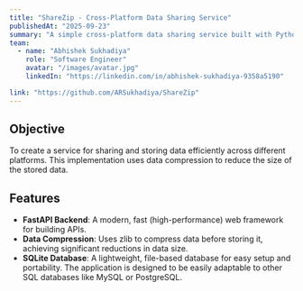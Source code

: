 ```yaml
---
title: "ShareZip - Cross-Platform Data Sharing Service"
publishedAt: "2025-09-23"
summary: "A simple cross-platform data sharing service built with Python and FastAPI, featuring data compression and a lightweight SQLite database."
team:
  - name: "Abhishek Sukhadiya"
    role: "Software Engineer"
    avatar: "/images/avatar.jpg"
    linkedIn: "https://linkedin.com/in/abhishek-sukhadiya-9358a5190"

link: "https://github.com/ARSukhadiya/ShareZip"
---
```


## Objective

To create a service for sharing and storing data efficiently across different platforms. This implementation uses data compression to reduce the size of the stored data.

## Features

- **FastAPI Backend**: A modern, fast (high-performance) web framework for building APIs.
- **Data Compression**: Uses zlib to compress data before storing it, achieving significant reductions in data size.
- **SQLite Database**: A lightweight, file-based database for easy setup and portability. The application is designed to be easily adaptable to other SQL databases like MySQL or PostgreSQL.
